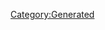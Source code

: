 {{Database/Music/MusicInfo
 |ID=85
 |Cov=83
 |Cd=1
 |Nam=82
 |Div=82
 |Ma=2
 |SerieId=4
 |SerieLogoId=4
 |WavId=83
 |VariationId=0
 |Dsc=82
 |Strt=10
 |ValkyrieBattle=1
 |ValkyrieIntro=1
 |ValkyrieIntroSky=1
 |DivaSolo=1
 |DivaMulti=1
 |Exp=2
}}
[[Category:Generated]]
